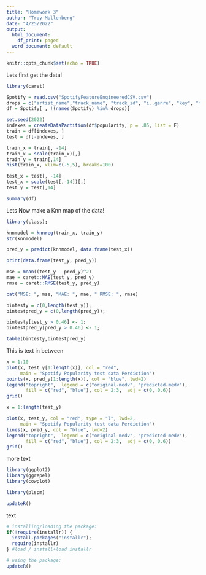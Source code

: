 ```yaml
---
title: "Homework 3"
author: "Troy Mullenberg"
date: "4/25/2022"
output:
  html_document:
    df_print: paged
  word_document: default
---
```


```r
knitr::opts_chunk$set(echo = TRUE)

```

Lets first get the data!
```r
library(caret)

Spotify = read.csv("SpotifyFeatureEngineeredCSV.csv")
drops = c("artist_name","track_name", "track_id", "ï..genre", "key", "mode", "time_signature")
df = Spotify[ , !(names(Spotify) %in% drops)]

set.seed(2022)
indexes = createDataPartition(df$popularity, p = .85, list = F)
train = df[indexes, ]
test = df[-indexes, ]

train_x = train[, -14]
train_x = scale(train_x)[,]
train_y = train[,14]
hist(train_x, xlim=c(-5,5), breaks=100)

test_x = test[, -14]
test_x = scale(test[,-14])[,]
test_y = test[,14]

summary(df)

```
Lets Now make a Knn map of the data!

```r
library(class);

knnmodel = knnreg(train_x, train_y)
str(knnmodel)

```
```r
pred_y = predict(knnmodel, data.frame(test_x))

print(data.frame(test_y, pred_y))

mse = mean((test_y - pred_y)^2)
mae = caret::MAE(test_y, pred_y)
rmse = caret::RMSE(test_y, pred_y)

cat("MSE: ", mse, "MAE: ", mae, " RMSE: ", rmse)

bintesty = c(0,length(test_y));
bintestpred_y = c(0,length(pred_y));

bintesty[test_y > 0.46] <- 1;
bintestpred_y[pred_y > 0.46] <- 1;

table(bintesty,bintestpred_y)

```
This is text in between
```r
x = 1:10
plot(x, test_y[1:length(x)], col = "red",
     main = "Spotify Popularity test data Perdiction")
points(x, pred_y[1:length(x)], col = "blue", lwd=2)
legend("topright",  legend = c("original-medv", "predicted-medv"), 
       fill = c("red", "blue"), col = 2:3,  adj = c(0, 0.6))
grid()
```

```r
x = 1:length(test_y)

plot(x, test_y, col = "red", type = "l", lwd=2,
     main = "Spotify Popularity test data Perdiction")
lines(x, pred_y, col = "blue", lwd=2)
legend("topright",  legend = c("original-medv", "predicted-medv"), 
       fill = c("red", "blue"), col = 2:3,  adj = c(0, 0.6))
grid()
```
more text
```r
library(ggplot2)
library(ggrepel)
library(cowplot)

library(plspm)

updateR()

```
text
```r
# installing/loading the package:
if(!require(installr)) {
  install.packages("installr"); 
  require(installr)
} #load / install+load installr

# using the package:
updateR()
```




